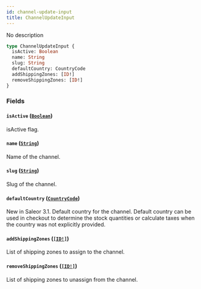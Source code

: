 ```yaml
---
id: channel-update-input
title: ChannelUpdateInput
---
```


No description

```graphql
type ChannelUpdateInput {
  isActive: Boolean
  name: String
  slug: String
  defaultCountry: CountryCode
  addShippingZones: [ID!]
  removeShippingZones: [ID!]
}
```

### Fields

#### `isActive` ([`Boolean`](/developer/api-reference/scalars/boolean.mdx))

isActive flag.

#### `name` ([`String`](/developer/api-reference/scalars/string.mdx))

Name of the channel.

#### `slug` ([`String`](/developer/api-reference/scalars/string.mdx))

Slug of the channel.

#### `defaultCountry` ([`CountryCode`](/developer/api-reference/enums/country-code.mdx))

New in Saleor 3.1. Default country for the channel. Default country can be used in checkout to determine the stock quantities or calculate taxes when the country was not explicitly provided.

#### `addShippingZones` ([`[ID!]`](/developer/api-reference/scalars/id.mdx))

List of shipping zones to assign to the channel.

#### `removeShippingZones` ([`[ID!]`](/developer/api-reference/scalars/id.mdx))

List of shipping zones to unassign from the channel.
